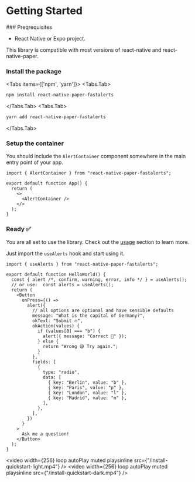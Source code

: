 # Getting Started

 
<Steps>
### Preqrequisites

- React Native or Expo project.

This library is compatible with most versions of react-native and react-native-paper.

### Install the package

 
<Tabs items={['npm', 'yarn']}>
  <Tabs.Tab>
  
  
  ```sh
  npm install react-native-paper-fastalerts
  ```
  
  
  </Tabs.Tab>
  <Tabs.Tab>
  
  
  ```sh
  yarn add react-native-paper-fastalerts
  ```

  </Tabs.Tab>
</Tabs>
 
### Setup the container
 
You should include the `AlertContainer` component somewhere in the main entry point of your app.
```tsx filename="App.tsx" {1,6}
import { AlertContainer } from "react-native-paper-fastalerts";

export default function App() {
  return (
    <>
      <AlertContainer />
    </>
  );
}
```

### Ready ✅

You are all set to use the library. Check out the [usage](/usage) section to learn more.

Just import the `useAlerts` hook and start using it.

```tsx {1,4,9-31}
import { useAlerts } from "react-native-paper-fastalerts";

export default function HelloWorld() {
  const { alert /*, confirm, warning, error, info */ } = useAlerts();
  // or use:  const alerts = useAlerts();
  return (
    <Button
      onPress={() =>
        alert({
          // all options are optional and have sensible defaults
          message: "What is the capital of Germany?",
          okText: "Submit 🔥",
          okAction(values) {
            if (values[0] === "b") {
              alert({ message: "Correct 🤗" });
            } else {
              return "Wrong 😅 Try again.";
            }
          },
          fields: [
            {
              type: "radio",
              data: [
                { key: "Berlin", value: "b" },
                { key: "Paris", value: "p" },
                { key: "London", value: "l" },
                { key: "Madrid", value: "m" },
              ],
            },
          ],
        })
      }
    >
      Ask me a question!
    </Button>
  );
}
```

<div style={{display: "flex", justifyContent: "space-evenly"}} >

<video width={256} loop autoPlay muted playsinline src={"/install-quickstart-light.mp4"} />
<video width={256} loop autoPlay muted playsinline src={"/install-quickstart-dark.mp4"} />

</div>

</Steps>

